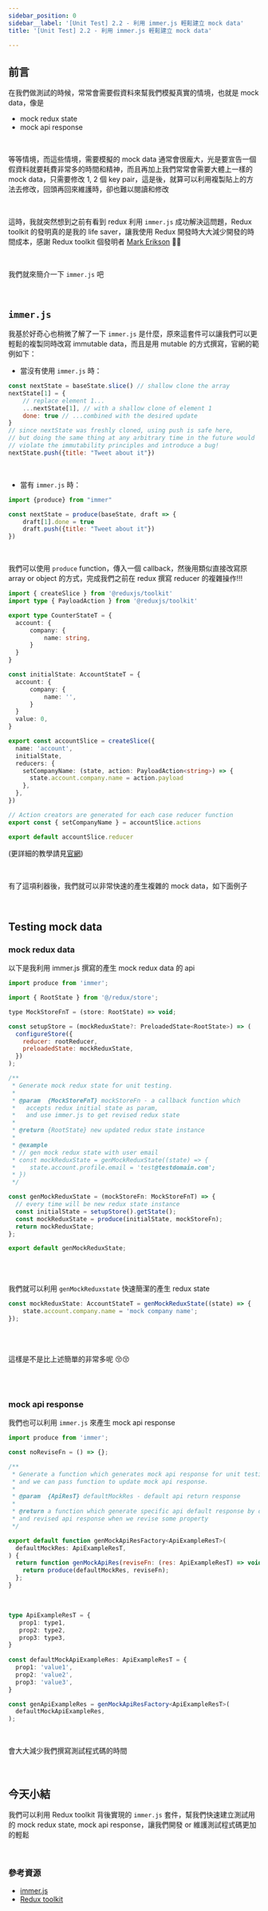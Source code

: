 ```yaml
---
sidebar_position: 0
sidebar__label: '[Unit Test] 2.2 - 利用 immer.js 輕鬆建立 mock data'
title: '[Unit Test] 2.2 - 利用 immer.js 輕鬆建立 mock data'

---
```


## 前言

在我們做測試的時候，常常會需要假資料來幫我們模擬真實的情境，也就是 mock data，像是
- mock redux state
- mock api response

<br />

等等情境，而這些情境，需要模擬的 mock data 通常會很龐大，光是要宣告一個假資料就要耗費非常多的時間和精神，而且再加上我們常常會需要大體上一樣的 mock data，只需要修改 1, 2 個 key pair，這是後，就算可以利用複製貼上的方法去修改，回頭再回來維護時，卻也難以閱讀和修改

<br />

這時，我就突然想到之前有看到 redux 利用 `immer.js` 成功解決這問題，Redux toolkit 的發明真的是我的 life saver，讓我使用 Redux 開發時大大減少開發的時間成本，感謝 Redux toolkit 個發明者 [Mark Erikson](https://github.com/markerikson) 🥰🥰

<br />

我們就來簡介一下 `immer.js` 吧

<br />

## `immer.js`

我基於好奇心也稍微了解了一下 `immer.js` 是什麼，原來這套件可以讓我們可以更輕鬆的複製同時改寫 immutable data，而且是用 mutable 的方式撰寫，官網的範例如下：

- 當沒有使用 `immer.js` 時：
```jsx
const nextState = baseState.slice() // shallow clone the array
nextState[1] = {
    // replace element 1...
    ...nextState[1], // with a shallow clone of element 1
    done: true // ...combined with the desired update
}
// since nextState was freshly cloned, using push is safe here,
// but doing the same thing at any arbitrary time in the future would
// violate the immutability principles and introduce a bug!
nextState.push({title: "Tweet about it"})
```

<br />

- 當有 `immer.js` 時：
```jsx
import {produce} from "immer"

const nextState = produce(baseState, draft => {
    draft[1].done = true
    draft.push({title: "Tweet about it"})
})
```

<br />

我們可以使用 `produce` function，傳入一個 callback，然後用類似直接改寫原 array or object 的方式，完成我們之前在 redux 撰寫 reducer 的複雜操作!!!

```ts
import { createSlice } from '@reduxjs/toolkit'
import type { PayloadAction } from '@reduxjs/toolkit'

export type CounterStateT = {
  account: {
      company: {
          name: string,
      }
  }
}

const initialState: AccountStateT = {
  account: {
      company: {
          name: '',
      }
  }
  value: 0,
}

export const accountSlice = createSlice({
  name: 'account',
  initialState,
  reducers: {
    setCompanyName: (state, action: PayloadAction<string>) => {
      state.account.company.name = action.payload
    },
  },
})

// Action creators are generated for each case reducer function
export const { setCompanyName } = accountSlice.actions

export default accountSlice.reducer
```

(更詳細的教學請見[官網](https://redux-toolkit.js.org/tutorials/quick-start))

<br />

有了這項利器後，我們就可以非常快速的產生複雜的 mock data，如下面例子


<br />

## Testing mock data

### mock redux data

以下是我利用 immer.js 撰寫的產生 mock redux data 的 api

```js
import produce from 'immer';

import { RootState } from '@/redux/store';

type MockStoreFnT = (store: RootState) => void;

const setupStore = (mockReduxState?: PreloadedState<RootState>) => (
  configureStore({
    reducer: rootReducer,
    preloadedState: mockReduxState,
  })
);

/**
 * Generate mock redux state for unit testing.
 *
 * @param  {MockStoreFnT} mockStoreFn - a callback function which
 *   accepts redux initial state as param,
 *   and use immer.js to get revised redux state
 *
 * @return {RootState} new updated redux state instance
 *
 * @example
 * // gen mock redux state with user email
 * const mockReduxState = genMockReduxState((state) => {
 *    state.account.profile.email = 'test@testdomain.com';
 * })
 */

const genMockReduxState = (mockStoreFn: MockStoreFnT) => {
  // every time will be new redux state instance
  const initialState = setupStore().getState();
  const mockReduxState = produce(initialState, mockStoreFn);
  return mockReduxState;
};

export default genMockReduxState;

```

<br /><br />


我們就可以利用 `genMockReduxstate` 快速簡潔的產生 redux state


```js
const mockReduxState: AccountStateT = genMockReduxState((state) => {
    state.account.company.name = 'mock company name';
});
```

<br /><br />

這樣是不是比上述簡單的非常多呢 😚😚


<br /><br />


### mock api response

我們也可以利用 `immer.js` 來產生 mock api response

```jsx
import produce from 'immer';

const noReviseFn = () => {};

/**
 * Generate a function which generates mock api response for unit testing,
 * and we can pass function to update mock api response.
 *
 * @param  {ApiResT} defaultMockRes - default api return response
 *
 * @return a function which generate specific api default response by default,
 * and revised api response when we revise some property
 */

export default function genMockApiResFactory<ApiExampleResT>(
  defaultMockRes: ApiExampleResT,
) {
  return function genMockApiRes(reviseFn: (res: ApiExampleResT) => void = noReviseFn) {
    return produce(defaultMockRes, reviseFn);
  };
}
```


<br />

```typescript
type ApiExampleResT = {
   prop1: type1,
   prop2: type2,
   prop3: type3,
}
 
const defaultMockApiExampleRes: ApiExampleResT = {
  prop1: 'value1',
  prop2: 'value2',
  prop3: 'value3',
}

const genApiExampleRes = genMockApiResFactory<ApiExampleResT>(
  defaultMockApiExampleRes,
);
```

<br />

會大大減少我們撰寫測試程式碼的時間

<br />

## 今天小結
我們可以利用 Redux toolkit 背後實現的 `immer.js` 套件，幫我們快速建立測試用的 mock redux state, mock api response，讓我們開發 or 維護測試程式碼更加的輕鬆

<br />

### 參考資源
- [immer.js](https://immerjs.github.io/immer/)
- [Redux toolkit](https://redux-toolkit.js.org/tutorials/quick-start)